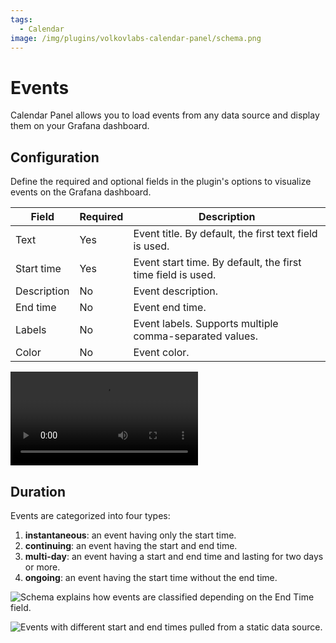 ```yaml
---
tags:
  - Calendar
image: /img/plugins/volkovlabs-calendar-panel/schema.png
---
```



# Events

Calendar Panel allows you to load events from any data source and display them on your Grafana dashboard.

## Configuration

Define the required and optional fields in the plugin's options to visualize events on the Grafana dashboard.

| Field       | Required | Description                                                 |
| ----------- | -------- | ----------------------------------------------------------- |
| Text        | Yes      | Event title. By default, the first text field is used.      |
| Start time  | Yes      | Event start time. By default, the first time field is used. |
| Description | No       | Event description.                                          |
| End time    | No       | Event end time.                                             |
| Labels      | No       | Event labels. Supports multiple comma-separated values.     |
| Color       | No       | Event color.                                                |

<Video
  src="https://www.youtube.com/embed/6WGmm5y4fs4"
  title="How to display events from PostgreSQL."
/>

## Duration

Events are categorized into four types:

1. **instantaneous**: an event having only the start time.
1. **continuing**: an event having the start and end time.
1. **multi-day**: an event having a start and end time and lasting for two days or more.
1. **ongoing**: an event having the start time without the end time.

<Image
  title="Schema explains how events are classified depending on the End Time field."
  src="/img/plugins/volkovlabs-calendar-panel/schema.png"
/>

<Image
  title="Events with different start and end times pulled from a static data source."
  src="/img/plugins/volkovlabs-calendar-panel/duration.png"
/>
